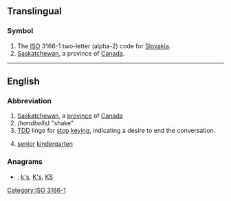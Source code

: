 {{also|sk|Sk|-sk|.sk|-isk|sk.|s.k.}}
==Translingual==

===Symbol===
{{head|mul|symbol}}
# The [[ISO]] 3166-1 two-letter (alpha-2) code for [[Slovakia]].
# [[Saskatchewan]], a province of [[Canada]].

[[Category:ISO 3166-1]]

----

==English==

===Abbreviation===
{{rfc-header|Abbreviation}}
{{head|en|abbreviation}}

# [[Saskatchewan]], a [[province]] of [[Canada]]
# ''(handbells)'' "shake"
# [[TDD]] lingo for [[stop]] [[keying]], indicating a desire to end the conversation.
# {{lb|en|Canada}} [[senior]] [[kindergarten]]

===Anagrams===
* {{l|en|Ks}}, [[k's#English|k's]], [[K's#English|K's]], [[KS#English|KS]]